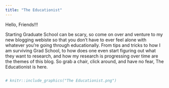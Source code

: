 ```yaml
---
title: "The Educationist"
---
```


Hello, Friends!!!

Starting Graduate School can be scary, so come on over and venture to my new blogging webiste so that you don't have to ever feel alone with whatever you're going through educationally. From tips and tricks to how I am surviving Grad School, to how does one even start figuring out what they want to research, and how my research is progressing over time are the themes of this blog. So grab a chair, click around, and have no fear, The Educationist is here. 

```r
```


```r
# knitr::include_graphics("The Educationist.png")
```

